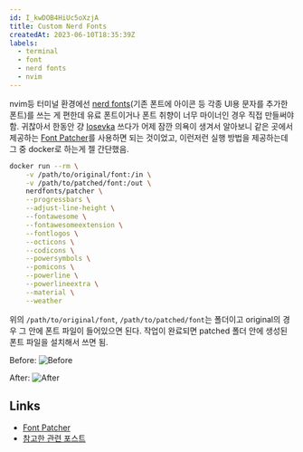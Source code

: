 ```yaml
---
id: I_kwDOB4HiUc5oXzjA
title: Custom Nerd Fonts
createdAt: 2023-06-10T18:35:39Z
labels:
  - terminal
  - font
  - nerd fonts
  - nvim
---
```


nvim등 터미널 환경에선 [nerd fonts](https://github.com/ryanoasis/nerd-fonts)(기존 폰트에 아이콘 등 각종 UI용 문자를 추가한 폰트)를 쓰는 게 편한데 유료 폰트이거나 폰트 취향이 너무 마이너인 경우 직접 만들써야 함. 귀찮아서 한동안 걍 [Iosevka](https://github.com/ryanoasis/nerd-fonts/tree/master/patched-fonts/Iosevka) 쓰다가 어제 잠깐 의욕이 생겨서 알아보니 같은 곳에서 제공하는 [Font Patcher](https://github.com/ryanoasis/nerd-fonts#font-patcher)를 사용하면 되는 것이었고, 이런저런 실행 방법을 제공하는데 그 중 docker로 하는게 젤 간단했음.

```bash
docker run --rm \
    -v /path/to/original/font:/in \
    -v /path/to/patched/font:/out \
    nerdfonts/patcher \
    --progressbars \
    --adjust-line-height \
    --fontawesome \
    --fontawesomeextension \
    --fontlogos \
    --octicons \
    --codicons \
    --powersymbols \
    --pomicons \
    --powerline \
    --powerlineextra \
    --material \
    --weather
```

위의 `/path/to/original/font`, `/path/to/patched/font`는 폴더이고 original의 경우 그 안에 폰트 파일이 들어있으면 된다. 작업이 완료되면 patched 폴더 안에 생성된 폰트 파일을 설치해서 쓰면 됨.

Before:
![Before](https://github.com/sehyunchung/til/assets/31644638/84db84d2-b41e-4892-891c-caec6dbd8c33)

After:
![After](https://github.com/sehyunchung/til/assets/31644638/56ecd40a-fe2a-46b7-99a9-e6a44908501d)

## Links
- [Font Patcher](https://github.com/ryanoasis/nerd-fonts#font-patcher)
- [참고한 관련 포스트](https://tech.serhatteker.com/post/2023-04/patch-berkeley-mono-font-with-nerd-fonts/)

